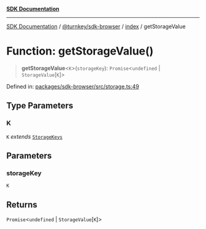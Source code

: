 [**SDK Documentation**](../../../../README.mdx)

***

[SDK Documentation](../../../../packages.mdx) / [@turnkey/sdk-browser](../../README.mdx) / [index](../README.mdx) / getStorageValue

# Function: getStorageValue()

> **getStorageValue**\<`K`\>(`storageKey`): `Promise`\<`undefined` \| `StorageValue`\[`K`\]\>

Defined in: [packages/sdk-browser/src/storage.ts:49](https://github.com/tkhq/sdk/blob/078f5423e923fbd1d7fd39440402d7f01d09c3d0/packages/sdk-browser/src/storage.ts#L49)

## Type Parameters

### K

`K` *extends* [`StorageKeys`](../enumerations/StorageKeys.mdx)

## Parameters

### storageKey

`K`

## Returns

`Promise`\<`undefined` \| `StorageValue`\[`K`\]\>
